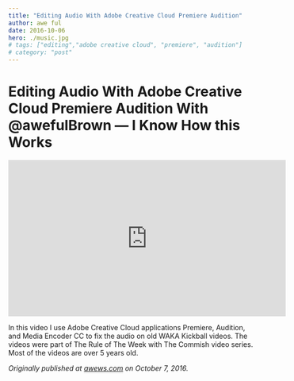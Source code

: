 ```yaml
---
title: "Editing Audio With Adobe Creative Cloud Premiere Audition"
author: awe ful
date: 2016-10-06
hero: ./music.jpg
# tags: ["editing","adobe creative cloud", "premiere", "audition"]
# category: "post"
---
```


# Editing Audio With Adobe Creative Cloud Premiere Audition With @awefulBrown — I Know How this Works

<center><iframe width="560" height="315" src="https://www.youtube.com/embed/tG9vCq5zmy0" frameborder="0" allow="accelerometer; autoplay; encrypted-media; gyroscope; picture-in-picture" allowfullscreen></iframe></center>

In this video I use Adobe Creative Cloud applications Premiere, Audition, and Media Encoder CC to fix the audio on old WAKA Kickball videos. The videos were part of The Rule of The Week with The Commish video series. Most of the videos are over 5 years old.

_Originally published at [awews.com](http://awews.com/i-know-how-this-works/2016/10/07/editing-audio-with-adobe-creative-cloud-premiere-audition-with-awefulbrown) on October 7, 2016._
